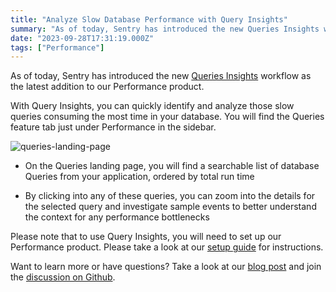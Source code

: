 ```yaml
---
title: "Analyze Slow Database Performance with Query Insights"
summary: "As of today, Sentry has introduced the new Queries Insights workflow as the latest addition to our Performance product. With Query Insights, you can quickly..."
date: "2023-09-28T17:31:19.000Z"
tags: ["Performance"]
---
```


  As of today, Sentry has introduced the new [Queries Insights](https://docs.sentry.io/product/performance/queries/) workflow as the latest addition to our Performance product.

With Query Insights, you can quickly identify and analyze those slow queries consuming the most time in your database. You will find the Queries feature tab just under Performance in the sidebar.

![queries-landing-page](https://images.ctfassets.net/em6l9zw4tzag/5ylH3HdsyLLjg3NCRuoxRv/f95fd6128d316af921f988bfc74cdc7b/image1.png)

* On the Queries landing page, you will find a searchable list of database Queries from your application, ordered by total run time

* By clicking into any of these queries, you can zoom into the details for the selected query and investigate sample events to better understand the context for any performance bottlenecks

Please note that to use Query Insights, you will need to set up our Performance product. Please take a look at our [setup guide](https://docs.sentry.io/product/performance/getting-started/) for instructions.

Want to learn more or have questions? Take a look at our [blog post](https://blog.sentry.io/find-slow-database-queries-with-query-insights/) and join the [discussion on Github](https://github.com/getsentry/sentry/discussions/57082).
